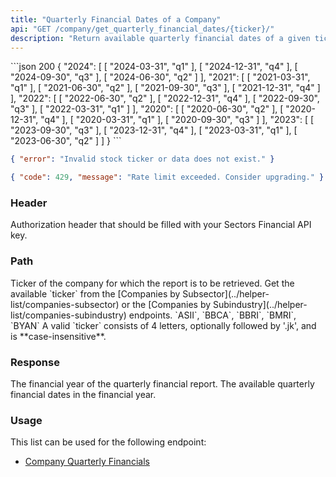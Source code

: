 ```yaml
---
title: "Quarterly Financial Dates of a Company"
api: "GET /company/get_quarterly_financial_dates/{ticker}/"
description: "Return available quarterly financial dates of a given ticker"
---
```


<ResponseExample>
```json 200
{
    "2024": [
        [
            "2024-03-31",
            "q1"
        ],
        [
            "2024-12-31",
            "q4"
        ],
        [
            "2024-09-30",
            "q3"
        ],
        [
            "2024-06-30",
            "q2"
        ]
    ],
    "2021": [
        [
            "2021-03-31",
            "q1"
        ],
        [
            "2021-06-30",
            "q2"
        ],
        [
            "2021-09-30",
            "q3"
        ],
        [
            "2021-12-31",
            "q4"
        ]
    ],
    "2022": [
        [
            "2022-06-30",
            "q2"
        ],
        [
            "2022-12-31",
            "q4"
        ],
        [
            "2022-09-30",
            "q3"
        ],
        [
            "2022-03-31",
            "q1"
        ]
    ],
    "2020": [
        [
            "2020-06-30",
            "q2"
        ],
        [
            "2020-12-31",
            "q4"
        ],
        [
            "2020-03-31",
            "q1"
        ],
        [
            "2020-09-30",
            "q3"
        ]
    ],
    "2023": [
        [
            "2023-09-30",
            "q3"
        ],
        [
            "2023-12-31",
            "q4"
        ],
        [
            "2023-03-31",
            "q1"
        ],
        [
            "2023-06-30",
            "q2"
        ]
    ]
}
```

```json 400
{ "error": "Invalid stock ticker or data does not exist." }
```

```json 429
{ "code": 429, "message": "Rate limit exceeded. Consider upgrading." }
```

</ResponseExample>

### Header

<ParamField header="Authorization" type="string" required>
  Authorization header that should be filled with your Sectors Financial API
  key.
</ParamField>

### Path

<ParamField path="ticker" type="string" required>
  Ticker of the company for which the report is to be retrieved.
  <AccordionGroup>
    <Accordion title="Get the available ticker">
      Get the available `ticker` from the [Companies by
      Subsector](../helper-list/companies-subsector) or the [Companies by
      Subindustry](../helper-list/companies-subindustry) endpoints.
    </Accordion>
    <Accordion title="Examples of the ticker">
      `ASII`, `BBCA`, `BBRI`, `BMRI`, `BYAN`
    </Accordion>
    <Accordion title="Format">
      A valid `ticker` consists of 4 letters, optionally followed by '.jk', and
      is **case-insensitive**.
    </Accordion>
  </AccordionGroup>
</ParamField>

### Response

<ResponseField name="<financial_year>" type="object">
  The financial year of the quarterly financial report.
  <Expandable title="properties">
    <ResponseField name="report_date" type="array">
      The available quarterly financial dates in the financial year.
    </ResponseField>
  </Expandable>
</ResponseField>

### Usage

This list can be used for the following endpoint:

- [Company Quarterly Financials](../report/company-quarterly-financials)
